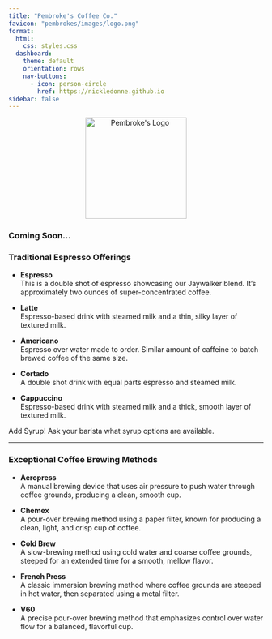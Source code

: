 ```yaml
---
title: "Pembroke's Coffee Co."
favicon: "pembrokes/images/logo.png"
format:
  html:
    css: styles.css
  dashboard:
    theme: default
    orientation: rows
    nav-buttons:
      - icon: person-circle
        href: https://nickledonne.github.io
sidebar: false
---
```


::: {style="text-align: center;"}
<img src="pembrokes/images/logo.png" alt="Pembroke&apos;s Logo" width="200"/>
:::

### Coming Soon...

### Traditional Espresso Offerings

-   **Espresso**\
    This is a double shot of espresso showcasing our Jaywalker blend. It's approximately two ounces of super-concentrated coffee.

-   **Latte**\
    Espresso-based drink with steamed milk and a thin, silky layer of textured milk.

-   **Americano**\
    Espresso over water made to order. Similar amount of caffeine to batch brewed coffee of the same size.

-   **Cortado**\
    A double shot drink with equal parts espresso and steamed milk.

-   **Cappuccino**\
    Espresso-based drink with steamed milk and a thick, smooth layer of textured milk.

Add Syrup! Ask your barista what syrup options are available.

------------------------------------------------------------------------

### Exceptional Coffee Brewing Methods

-   **Aeropress**\
    A manual brewing device that uses air pressure to push water through coffee grounds, producing a clean, smooth cup.

-   **Chemex**\
    A pour-over brewing method using a paper filter, known for producing a clean, light, and crisp cup of coffee.

-   **Cold Brew**\
    A slow-brewing method using cold water and coarse coffee grounds, steeped for an extended time for a smooth, mellow flavor.

-   **French Press**\
    A classic immersion brewing method where coffee grounds are steeped in hot water, then separated using a metal filter.

-   **V60**\
    A precise pour-over brewing method that emphasizes control over water flow for a balanced, flavorful cup.
